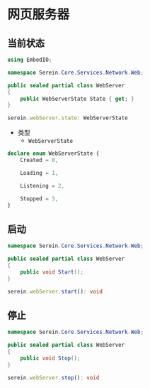 # 网页服务器

## 当前状态

<Tabs groupId="lang">

<TabItem value="cs" label="C#" >

```cs
using EmbedIO;

namespace Serein.Core.Services.Network.Web;

public sealed partial class WebServer
{
    public WebServerState State { get; }
}
```

</TabItem>

<TabItem value="js" label="JavaScript" >

```ts
serein.webServer.state: WebServerState
```

- 类型
  - `WebServerState`

```ts
declare enum WebServerState {
    Created = 0,

    Loading = 1,

    Listening = 2,

    Stopped = 3,
}
```

</TabItem>

</Tabs>

## 启动

<Tabs groupId="lang">

<TabItem value="cs" label="C#" >

```cs
namespace Serein.Core.Services.Network.Web;

public sealed partial class WebServer
{
    public void Start();
}
```

</TabItem>

<TabItem value="js" label="JavaScript" >

```ts
serein.webServer.start(): void
```

</TabItem>

</Tabs>

## 停止

<Tabs groupId="lang">

<TabItem value="cs" label="C#" >

```cs
namespace Serein.Core.Services.Network.Web;

public sealed partial class WebServer
{
    public void Stop();
}
```

</TabItem>

<TabItem value="js" label="JavaScript" >

```ts
serein.webServer.stop(): void
```

</TabItem>

</Tabs>
